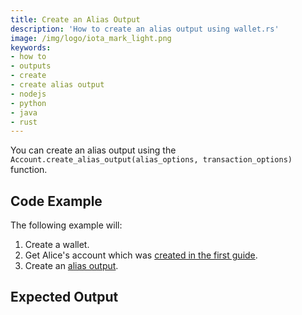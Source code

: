 ```yaml
---
title: Create an Alias Output
description: 'How to create an alias output using wallet.rs'
image: /img/logo/iota_mark_light.png
keywords:
- how to
- outputs
- create
- create alias output
- nodejs
- python
- java
- rust
---
```



You can create an alias output using the `Account.create_alias_output(alias_options, transaction_options)` function.

## Code Example

The following example will:

1. Create a wallet.
2. Get Alice's account which was [created in the first guide](../accounts_and_addresses/01_create_a_wallet_account.mdx).
3. Create an [alias output](https://wiki.iota.org/shimmer/introduction/explanations/ledger/alias).

<Tabs groupId="language">
    <TabItem value="rust" label="Rust">
        <RustCode/>
    </TabItem>
    <TabItem value="nodejs" label="Nodejs">
        <NodejsCode/>
    </TabItem>
    <TabItem value="python" label="Python">
        <PythonCode/>
    </TabItem>
    <TabItem value="java" label="Java">
        <JavaCode/>
    </TabItem>
</Tabs>

## Expected Output

<Tabs groupId="language">
    <TabItem value="rust" label="Rust">
        <RustOutput/>
    </TabItem>
    <TabItem value="nodejs" label="Nodejs">
        <NodejsOutput/>
    </TabItem>
    <TabItem value="python" label="Python">
        <PythonOutput/>
    </TabItem>
    <TabItem value="java" label="Java">
        <JavaOutput/>
    </TabItem>
</Tabs>

